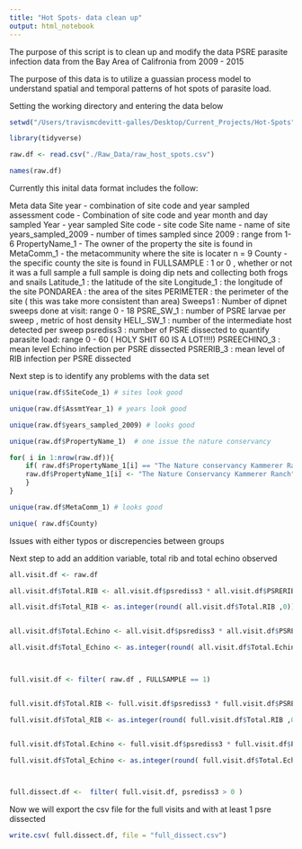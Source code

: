 ```yaml
---
title: "Hot Spots- data clean up"
output: html_notebook
---
```


The purpose of this script is to clean up and modify the data PSRE parasite 
infection data from the Bay Area of Califronia from 2009 - 2015

The purpose of this data is to utilize a guassian process model to understand
spatial and temporal patterns of hot spots of parasite load. 


Setting the working directory and entering the data below

```r
setwd("/Users/travismcdevitt-galles/Desktop/Current_Projects/Hot-Spots")

library(tidyverse)

raw.df <- read.csv("./Raw_Data/raw_host_spots.csv")

names(raw.df)

```

Currently this inital data format includes the follow:

Meta data
    Site year - combination of site code and year sampled 
    assessment code - Combination of site code and year month and day sampled
    Year - year sampled
    Site code - site code 
    Site name - name of site
    years_sampled_2009 - number of times sampled since 2009 : range from 1-6
    PropertyName_1 - The owner of the property the site is found in
    MetaComm_1 - the metacommunity where the site is locater n =  9
    County - the specific county the site is found in
    FULLSAMPLE : 1 or 0 , whether or not it was a full sample 
                a full sample is doing dip nets and collecting both frogs and
                snails
    Latitude_1 : the latitude of the site
    Longitude_1 : the longitude of the site
    PONDAREA : the area of the sites
    PERIMETER : the perimeter of the site ( this was take more consistent than
                area)
    Sweeps1 : Number of dipnet sweeps done at visit: range 0 - 18
    PSRE_SW_1 : number of PSRE larvae per sweep , metric of host density
    HELI_.SW_1 : number of the intermediate host detected per sweep
    psrediss3 : number of PSRE dissected to quantify parasite load:
                range 0 - 60 ( HOLY SHIT 60 IS A LOT!!!!)
    PSREECHINO_3 : mean level Echino infection per PSRE dissected
    PSRERIB_3 : mean level of RIB infection per PSRE dissected

    
 Next step is to identify any problems with the data set
 
```r

unique(raw.df$SiteCode_1) # sites look good

unique(raw.df$AssmtYear_1) # years look good

unique(raw.df$years_sampled_2009) # looks good

unique(raw.df$PropertyName_1)  # one issue the nature conservancy

for( i in 1:nrow(raw.df)){
    if( raw.df$PropertyName_1[i] == "The Nature conservancy Kammerer Ranch" ){
    raw.df$PropertyName_1[i] <- "The Nature Conservancy Kammerer Ranch"
    }
}

unique(raw.df$MetaComm_1) # looks good

unique( raw.df$County)

```


Issues with either typos or discrepencies between groups


Next step to add an addition variable, total rib and total echino observed

```r

all.visit.df <- raw.df

all.visit.df$Total.RIB <- all.visit.df$psrediss3 * all.visit.df$PSRERIB_3 

all.visit.df$Total_RIB <- as.integer(round( all.visit.df$Total.RIB ,0))


all.visit.df$Total.Echino <- all.visit.df$psrediss3 * all.visit.df$PSREECHINO_3

all.visit.df$Total_Echino <- as.integer(round( all.visit.df$Total.Echino ,0))



full.visit.df <- filter( raw.df , FULLSAMPLE == 1)


full.visit.df$Total.RIB <- full.visit.df$psrediss3 * full.visit.df$PSRERIB_3

full.visit.df$Total_RIB <- as.integer(round( full.visit.df$Total.RIB ,0))


full.visit.df$Total.Echino <- full.visit.df$psrediss3 * full.visit.df$PSREECHINO_3

full.visit.df$Total_Echino <- as.integer(round( full.visit.df$Total.Echino ,0))



full.dissect.df <-  filter( full.visit.df, psrediss3 > 0 )

```


Now we will export the csv file for the full visits and with at least 1 psre
dissected


```r


write.csv( full.dissect.df, file = "full_dissect.csv")

```